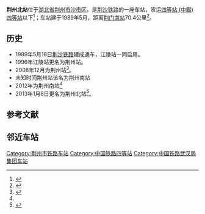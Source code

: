 {{Infobox China railway station
|车站名称=荆州北站
|图片=
|图片介绍=
|其他名称= 江陵站、荆州站
|车站拼音= Jingzhoubei
|英文名称= Jingzhoubei Railway Station
|车站代码= 45032
|电报码= 
|拼音码= 
|车站类型= 货运站
|始建时间= 
|开通运营= 
|车站地址= [[湖北省|湖北省]][[荆州市|荆州市]][[荆州区|荆州区]]郢城镇草市北岳山村
|坐标= {{Coord|30.3769693|N|112.2323446|E|format=dms|display=inline,title|type:railwaystation_region:CN}}
|归属= [[荆州市地方铁路局|荆州市地方铁路局]]（[[武汉铁路局|武汉铁路局]]）
|使用状态= 使用中
|线路= [[荆沙铁路|荆沙铁路]]
|车站等级= [[四等站_(中鐵)|四等站]]以下
|月台数目= 
|侧式站台=<!--車站島式月臺的數目，此參數可選-->
|岛式站台=<!--車站月臺面的數目，此參數可選-->
|站台面= 
|股道数目 = 5
|正线= 3
|到发线= 
|其它线= 2
|网站=
 }}

'''荆州北站'''位于[[湖北省|湖北省]][[荆州市|荆州市]][[沙市区|沙市区]]，是[[荆沙铁路|荆沙铁路]]的一座车站，货运[[四等站_(中鐵)四等站|四等站 (中鐵)四等站]]以下<ref name="#1">{{cite book |title=中国铁路地图集 |author= |year=2012年2月1日 |publisher=中国铁道出版社 |isbn=978-7-1131-3840-0}}</ref>；车站建于1989年5月，距离[[荆门南站|荆门南站]]70.4公里<ref>{{Cite web |url=http://www.jsrailway.com.cn/organization/Server.aspx?deptid=10 |title=荆 州 北 车 站 简 介 |access-date=2014-11-25 |archive-url=https://web.archive.org/web/20141224075953/http://www.jsrailway.com.cn/organization/Server.aspx?deptid=10 |archive-date=2014-12-24 |dead-url=yes }}</ref>。

== 历史 ==
*1989年5月18日[[荆沙铁路|荆沙铁路]]建成通车，江陵站一同启用。
*1996年江陵站更名为荆州站。
*2008年12月为荆州站<ref>{{cite book |title=中华人民共和国铁路地图集 |author= |year=2008年12月 |publisher=中国铁道出版社 }}</ref>。
*未知时间荆州站该名为荆州南站
*2012年为荆州南站<ref name="#1"/>
*2013年1月8日更名为荆州北站<ref>{{Cite web |url=http://blog.sina.com.cn/s/blog_567e65030101608a.html |title=向莆铁路改名为：昌福线和永莆线，为新建铁路  |access-date=2014-11-25 |archive-date=2016-03-04 |archive-url=https://web.archive.org/web/20160304130227/http://blog.sina.com.cn/s/blog_567e65030101608a.html |dead-url=no }}</ref>。

== 参考文献 ==
{{Reflist|colwidth=30em}}

== 邻近车站 ==
{{Start rail box|[[中国铁路|中国铁路]]}}
{{s-inop|[[十里站|十里]]}}
{{s-line|[[荆沙铁路|荆沙铁路]]}}
{{s-inop|[[沙市站|沙市]]}}
{{End box}} 

{{荆沙铁路}}

{{China-rail-stub}}
[[Category:荆州市铁路车站|Category:荆州市铁路车站]]
[[Category:中国铁路四等站|Category:中国铁路四等站]]
[[Category:中国铁路武汉局集团车站|Category:中国铁路武汉局集团车站]]